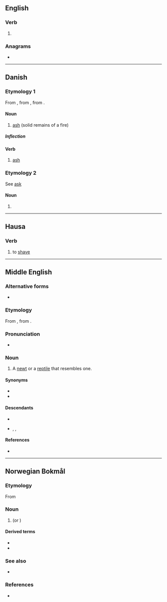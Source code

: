 {{also|Aske}}
==English==

===Verb===
{{en-verb|ask}}

# {{obsolete spelling of|ask|lang=en}}

===Anagrams===
* {{anagrams|en|Kase|akes|keas|kesa|sake|saké|seak}}

----

==Danish==

===Etymology 1===
From {{der|da|gmq-oda|askæ}}, from {{der|da|non|aska||}}, from {{der|da|gem-pro|*askǭ}}.

====Noun====
{{da-noun|n|r}}

# [[ash]] (solid remains of a fire)

=====Inflection=====
{{da-noun-infl|n|r}}

====Verb====
{{da-verb|ask|aske|asker|askede|har|asket}}

# [[ash]]

===Etymology 2===
See [[ask#Danish|ask]]

====Noun====
{{head|da|noun form|g=c}}

# {{plural indefinite of|ask|lang=da}}

----

==Hausa==

===Verb===
{{head|ha|verb|head=askḕ|grade 4}}

# to [[shave]] {{gloss|usually the head}}

----

==Middle English==

===Alternative forms===
* {{alter|enm|arske}}

===Etymology===
From {{inh|enm|ang|āþexe}}, from {{inh|enm|gem-pro|*agiþahsijǭ}}.

===Pronunciation===
* {{IPA|lang=enm|/ˈask(ə)/}}

===Noun===
{{head|enm|noun}}

# A [[newt]] or a [[reptile]] that resembles one.

====Synonyms====
* {{l|enm|newte}}
* {{l|enm|evete}}

====Descendants====
* {{desc|en|ask}}
* {{desc|sco|ask}}, {{l|sco|esk}}, {{l|sco|awsk}}

====References====
* {{R:MED Online|entry=aske (n.) |id=MED2476 |accessdate=2018-05-26}}

----

==Norwegian Bokmål==
{{wikipedia|lang=no}}

===Etymology===
From {{der|nb|non|aska}}

===Noun===
{{head|nb|noun|g=m|g2=f|definite singular|aska|or|asken}}

# {{l|en|ash}} (or {{l|en|ashes}}) {{q|powdery residue left after burning a substance}}

====Derived terms====
* {{l|nb|askebeger}}
* {{l|nb|flygeaske}}

===See also===
* {{l-nn|oske}}

===References===
* {{R:The Bokmål Dictionary}}